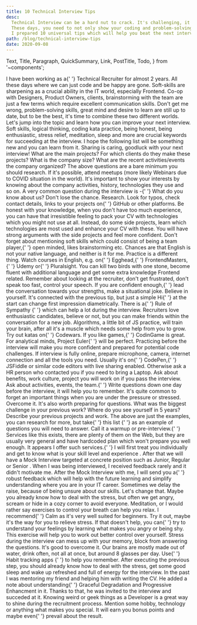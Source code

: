 ```yaml
---
title: 10 Technical Interview Tips
desc:
  Technical Interview can be a hard nut to crack. It's challenging, it's different, it's evolving.
  These days, you need to not only show your coding and problem-solving skills, but also have a personality that plays well with the team.
  I prepared 10 universal tips which will help you beat the next interview.
path: /blog/technical-interview-tips
date: 2020-09-08
---
```


  Text,
  Title,
  Paragraph,
  QuickSummary,
  Link,
  PostTitle,
  Todo,
} from '~components';

<Todo />
<PostTitle
  title={props.pageContext.frontmatter.title}
  desc={props.pageContext.frontmatter.desc}
/>
<QuickSummary desc={props.pageContext.frontmatter.desc} />
<Title level={3}>Introduction</Title>
<Paragraph>
  I have been working as a{' '}
  <Text strong>Technical Recruiter for almost 2 years</Text>. All these days
  where we can just code and be happy are gone. Soft-skills are sharpening as a
  crucial ability in the IT world, especially Frontend. Co-op with Designers,
  Product Owners, clients, brainstorming with the team are just a few terms
  which require excellent communication skills.
</Paragraph>
<Paragraph>
  Don't get me wrong, problem-solving skills, great mind and desire to learn are
  still up to date, but to be the best, it's time to combine these two different
  worlds.
</Paragraph>
<Paragraph lastParagraph>
  Let's jump into the topic and learn how you can improve your next interview.
</Paragraph>
<Title level={3}>The Actual Tips</Title>
<Paragraph>
  Soft skills, logical thinking, coding kata practice, being honest, being
  enthusiastic, stress relief, meditation, sleep and more are crucial keywords
  for <Text strong>succeeding at the interview</Text>.
</Paragraph>
<Paragraph lastParagraph>
  I hope the following list will be something new and you can learn from it.
  Sharing is caring, goodluck with your next interview!
</Paragraph>
<Title level={4}>1. Research the company</Title>
<Paragraph>
  What are the main projects? For which clients do they make these projects?
  What is the company size? What are the recent activities/events the company
  organized?
</Paragraph>

<Paragraph>
  The above questions are a bare minimum you should research. If it's possible,
  attend meetups (more likely Webinars due to COVID situation in the world).
  It's important to show your interests by knowing about the company activities,
  history, technologies they use and so on.
</Paragraph>
<Paragraph>
  A very common question during the interview is -{' '}
  <Text strong>What do you know about us?</Text>
</Paragraph>
<Paragraph lastParagraph>
  Don't lose the chance. <Text strong>Research</Text>.
</Paragraph>
<Title level={4}>2. Study your CV one more time</Title>
<Paragraph>
  Look for typos, check contact details, links to your projects on{' '}
  <Link href="https://github.com/">GitHub</Link> or other platforms. Be honest
  with your knowledge, when you don't have too much experience, you can have
  that irresistible feeling to pack your CV with technologies which you might
  not use at all.
</Paragraph>
<Paragraph lastParagraph>
  Instead, do some side projects, learn which technologies are most used and
  enhance your CV with these. You will have strong arguments with the side
  projects and feel more confident. Don't forget about mentioning soft skills
  which could consist of <Text strong>being a team player</Text>,{' '}
  <Text strong>open minded</Text>, <Text strong>likes brainstorming</Text> etc.
</Paragraph>
<Title level={4}>3. Practice communication skills and language</Title>
<Paragraph>
  Chances are that English is not your native language, and neither is it for
  me. Practice is a different thing. Watch courses in English, e.g. on{' '}
  <Link href="https://egghead.io/">Egghead</Link>,{' '}
  <Link href="https://frontendmasters.com/">FrontendMasters</Link>,{' '}
  <Link href="https://www.udemy.com/">Udemy</Link> or{' '}
  <Link href="https://www.pluralsight.com/">Pluralsight</Link>.
</Paragraph>
<Paragraph>
  You can kill two birds with one stone, become fluent with additional language
  and get some extra knowledge Frontend related.
</Paragraph>
<Paragraph>
  Remember about looking at the recruiter, don't get frustrated, don't speak too
  fast, control your speech. If you are confident enough,{' '}
  <Text strong>lead the conversation towards your strengths</Text>, make a
  situational joke.
</Paragraph>
<Paragraph lastParagraph>Believe in yourself.</Paragraph>
<Title level={4}>4. Say hi and be nice</Title>
<Paragraph>
  It's connected with the previous tip, but just a simple <Text strong>Hi</Text>{' '}
  at the start can change first impression diametrically.
</Paragraph>
<Paragraph lastParagraph>
  There is a{' '}
  <Link href="https://cxl.com/blog/cialdinis-principles-persuasion/">
    Rule of Sympathy
  </Link>{' '}
  which can help a lot during the interview. Recruiters love enthusiastic
  candidates, believe or not, but you can make friends within the conversation
  for a new job.
</Paragraph>
<Title level={4}>5. Do some katas</Title>
<Paragraph>
  Algorithms, a little bit of JS practice, will train your brain, after all it's
  a muscle which needs some help from you to grow. Try out katas on{' '}
  <Link href="codewars.com">Codewars</Link>. If you like games,{' '}
  <Link href="https://www.codingame.com/">CodinGame</Link> is great. For
  analytical minds, <Link href="https://projecteuler.net/">Project Euler</Link>{' '}
  will be perfect.
</Paragraph>
<Paragraph>
  <Text strong>
    Practicing before the interview will make you more confident and prepared
    for potential code challenges.
  </Text>
</Paragraph>
<Paragraph lastParagraph>
  If interview is fully online, prepare microphone, camera, internet connection
  and all the tools you need. Usually it's on{' '}
  <Link href="https://codepen.io/">CodePen</Link>,{' '}
  <Link href="https://jsfiddle.net/">JSFiddle</Link> or similar code editors
  with live sharing enabled. Otherwise ask a HR person who contacted you if you
  need to bring a Laptop.
</Paragraph>
<Title level={4}>6. Prepare questions and answers before</Title>
<Paragraph>
  Ask about benefits, work culture, project you will work on if you pass the
  interview. Ask about activities, events, the team.{' '}
  <Text strong>Write questions down one day before the interview</Text>, it will
  help you to remember. It's quite common to forget an important things when you
  are under the pressure or stressed. Overcome it.
</Paragraph>
<Paragraph>
  It's also worth preparing for questions. What was the biggest challenge in
  your previous work? Where do you see yourself in 5 years? Describe your
  previous projects and work.
</Paragraph>
<Paragraph lastParagraph>
  The above are just the examples, you can research for more, but take{' '}
  <Link href="https://www.indeed.com/career-advice/interviewing/common-technical-interview-questions-and-answers">
    this list
  </Link>{' '}
  as an example of questions you will need to answer.
</Paragraph>
<Title level={4}>7. Do Mock Interview</Title>
<Paragraph>
  Call it a warmup or pre-interview.{' '}
  <Link href="https://www.pramp.com/#/">Services</Link> like this exists, there
  are plenty of them on the Web, but they are usually very general and have
  hardcoded plan which won't prepare you well enough.
</Paragraph>
<Paragraph>
  It appears I offer such services.{' '}
  <Text strong>
    I will first treat you individually and get to know what is your skill level
    and experience
  </Text>
  . After that we will have a <Link href="#">Mock Interview</Link> targeted at concrete
  position such as <Text strong>Junior</Text>, <Text strong>Regular</Text> or <Text
    strong
  >
    Senior
  </Text>. When I was being interviewed, I received feedback rarely and it didn't
  motivate me.
</Paragraph>
<Paragraph>
  After the Mock Interview with me, I will send you a{' '}
  <Text strong>robust feedback</Text> which will help with the future learning
  and simplify understanding where you are in your IT career. Sometimes we delay
  the raise, because of being unsure about our skills.
</Paragraph>
<Paragraph lastParagraph>Let's change that.</Paragraph>
<Title level={4}>8. Relieve Stress</Title>
<Paragraph>
  Maybe you already know how to deal with the stress, but often we get angry,
  scream or hide in a cozy corner to avoid everyone.
</Paragraph>
<Paragraph>
  <Text strong>Meditation</Text>, or I would rather say exercises to control
  your breath can help you relax. I recommend{' '}
  <Link href="https://www.calm.com/">Calm</Link> as it's very well suited for
  beginners. Try it out, maybe it's the way for you to relieve stress.
</Paragraph>
<Paragraph>
  If that doesn't help, you can{' '}
  <Text strong>try to understand your feelings</Text> by learning what makes you
  angry or being shy. This exercise will help you to work out better control
  over yourself.
</Paragraph>
<Paragraph lastParagraph>
  Stress during the interview can mess up with your memory, block from answering
  the questions. It's good to overcome it.
</Paragraph>
<Title level={4}>9. Sleep, Eat and Drink well</Title>
<Paragraph>
  <Text strong>Our brains are mostly made out of water</Text>, drink often, not
  all at once, but around 8 glasses per day. Use{' '}
  <Link href="https://www.lifehack.org/668261/best-habit-tracking-apps">
    Habit tracking apps
  </Link>{' '}
  to help you remember.
</Paragraph>
<Paragraph lastParagraph>
  After executing the previous step, you should already know how to deal with
  the stress, <Text strong>get some good sleep</Text> and wake up refreshed and
  full of energy for the interview.
</Paragraph>
<Title level={4}>10. Suprise Everyone</Title>
<Paragraph>
  In the past I was mentoring my friend and helping him with writing the CV. He
  added a note about understanding{' '}
  <Text strong>Graceful Degradation and Progressive Enhancment</Text> in it.
  Thanks to that, he was invited to the interview and succeded at it.
</Paragraph>
<Paragraph lastParagraph>
  Knowing weird or geek things as a Developer is a great way to shine during the
  recruitment process. Mention some hobby, technology or anything what makes you
  special. It will earn you bonus points and maybe even{' '}
  <Text strong>prevail about the result</Text>.
</Paragraph>
